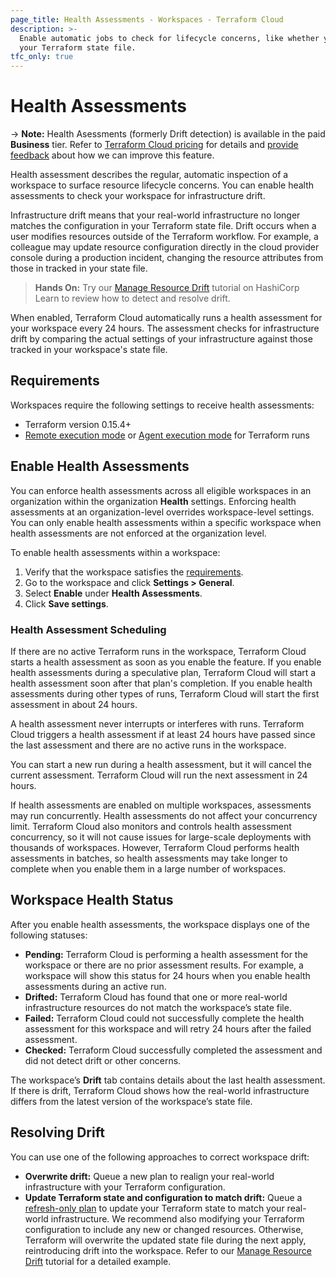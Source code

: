 ```yaml
---
page_title: Health Assessments - Workspaces - Terraform Cloud
description: >-
  Enable automatic jobs to check for lifecycle concerns, like whether your real-world infrastructure matches
  your Terraform state file.
tfc_only: true
---
```


# Health Assessments

-> **Note:** Health Asessments (formerly Drift detection) is available in the paid **Business** tier. Refer to [Terraform Cloud pricing](https://www.hashicorp.com/products/terraform/pricing) for details and  [provide feedback](https://forms.gle/BwjgvrKQcLbgqK3f7) about how we can improve this feature.

Health assessment describes the regular, automatic inspection of a workspace to surface resource lifecycle concerns. You can enable health assessments to check your workspace for infrastructure drift.

Infrastructure drift means that your real-world infrastructure no longer matches the configuration in your Terraform state file. Drift occurs when a user modifies resources outside of the Terraform workflow. For example, a colleague may update resource configuration directly in the cloud provider console during a production incident, changing the resource attributes from those in tracked in your state file.

> **Hands On:** Try our [Manage Resource Drift](https://learn.hashicorp.com/tutorials/terraform/resource-drift) tutorial on HashiCorp Learn to review how to detect and resolve drift.

When enabled, Terraform Cloud automatically runs a health assessment for your workspace every 24 hours. The assessment checks for infrastructure drift by comparing the actual settings of your infrastructure against those tracked in your workspace's state file.

## Requirements

Workspaces require the following settings to receive health assessments:
- Terraform version 0.15.4+
- [Remote execution mode](/cloud-docs/workspaces/settings#execution-mode) or [Agent execution mode](/cloud-docs/agents#configuring-workspaces-to-use-the-agent) for Terraform runs

## Enable Health Assessments

You can enforce health assessments across all eligible workspaces in an organization within the organization **Health** settings. Enforcing health assessments at an organization-level overrides workspace-level settings. You can only enable health assessments within a specific workspace when health assessments are not enforced at the organization level. 

To enable health assessments within a workspace:
1. Verify that the workspace satisfies the [requirements](#requirements).
1. Go to the workspace and click **Settings > General**.
1. Select **Enable** under **Health Assessments**.
1. Click **Save settings**.

### Health Assessment Scheduling

If there are no active Terraform runs in the workspace, Terraform Cloud starts a health assessment as soon as you enable the feature. If you enable health assessments during a speculative plan, Terraform Cloud will start a health assessment soon after that plan's completion. If you enable health assessments during other types of runs, Terraform Cloud will start the first assessment in about 24 hours.

A health assessment never interrupts or interferes with runs. Terraform Cloud triggers a health assessment if at least 24 hours have passed since the last assessment and there are no active runs in the workspace.

You can start a new run during a health assessment, but it will cancel the current assessment. Terraform Cloud will run the next assessment in 24 hours.

If health assessments are enabled on multiple workspaces, assessments may run concurrently. Health assessments do not affect your concurrency limit. Terraform Cloud also monitors and controls health assessment concurrency, so it will not cause issues for large-scale deployments with thousands of workspaces. However, Terraform Cloud performs health assessments in batches, so health assessments may take longer to complete when you enable them in a large number of workspaces.

## Workspace Health Status

After you enable health assessments, the workspace displays one of the following statuses:

- **Pending:** Terraform Cloud is performing a health assessment for the workspace or there are no prior assessment results. For example, a workspace will show this status for 24 hours when you enable health assessments  during an active run.
- **Drifted:** Terraform Cloud has found that one or more real-world infrastructure resources do not match the workspace’s state file.
-  **Failed:** Terraform Cloud could not successfully complete the health assessment for this workspace and will retry 24 hours after the failed assessment.
- **Checked:** Terraform Cloud successfully completed the assessment and did not detect drift or other concerns.

The workspace’s **Drift** tab contains details about the last health assessment. If there is drift, Terraform Cloud shows how the real-world infrastructure differs from the latest version of the workspace’s state file.


## Resolving Drift

You can use one of the following approaches to correct workspace drift:

- **Overwrite drift:** Queue a new plan to realign your real-world infrastructure with your Terraform configuration.
- **Update Terraform state and configuration to match drift:** Queue a [refresh-only plan](/cloud-docs/run/modes-and-options#refresh-only-mode) to update your Terraform state to match your real-world infrastructure. We recommend also modifying your Terraform configuration to include any new or changed resources. Otherwise, Terraform will overwrite the updated state file during the next apply, reintroducing drift into the workspace. Refer to our [Manage Resource Drift](https://learn.hashicorp.com/tutorials/terraform/resource-drift) tutorial for a detailed example.
